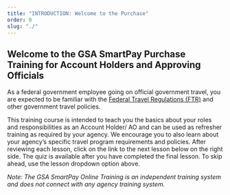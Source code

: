```yaml
---
title: "INTRODUCTION: Welcome to the Purchase"
order: 0
slug: "./"
---
```


## Welcome to the GSA SmartPay Purchase Training for Account Holders and Approving Officials

As a federal government employee going on official government travel, you are expected to be familiar with the [Federal Travel Regulations (FTR)](http://www.gsa.gov/ftr) and other government travel policies.

This training course is intended to teach you the basics about your roles and responsibilities as an Account Holder/ AO and can be used as refresher training as required by your agency. We encourage you to also learn about your agency’s specific travel program requirements and policies.  After reviewing each lesson, click on the link to the next lesson below on the right side.  The quiz is available after you have completed the final lesson.  To skip ahead, use the lesson dropdown option above.

*Note:  The GSA SmartPay Online Training is an independent training system and does not connect with any agency training system.*

